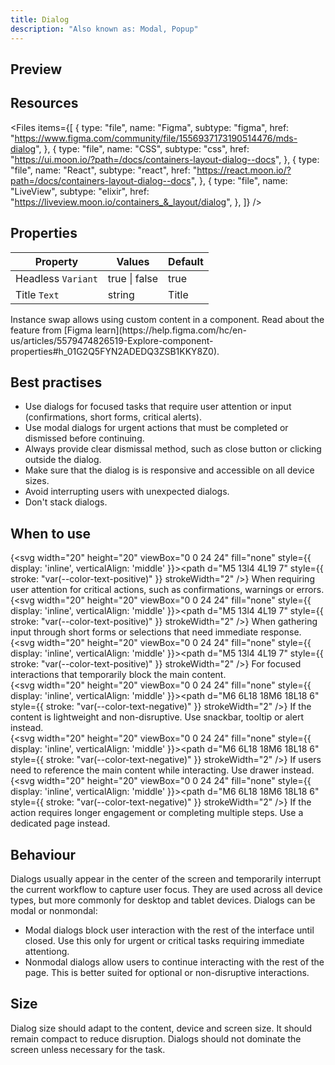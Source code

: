 ```yaml
---
title: Dialog
description: "Also known as: Modal, Popup"
---
```


## Preview

<div className="w-full bg-primary h-[320px] flex items-center justify-center border border-primary gap-4">    
    <DialogDemo />
</div>

## Resources

<Files
  items={[
    {
      type: "file",
      name: "Figma",
      subtype: "figma",
      href: "https://www.figma.com/community/file/1556937173190514476/mds-dialog",
    },
    {
      type: "file",
      name: "CSS",
      subtype: "css",
      href: "https://ui.moon.io/?path=/docs/containers-layout-dialog--docs",
    },
    {
      type: "file",
      name: "React",
      subtype: "react",
      href: "https://react.moon.io/?path=/docs/containers-layout-dialog--docs",
    },
    {
      type: "file",
      name: "LiveView",
      subtype: "elixir",
      href: "https://liveview.moon.io/containers_&_layout/dialog",
    },
  ]}
/>

## Properties

| **Property**                | **Values**      | **Default**   |
| --------------------------- | --------------- | ------------- |
| Headless `Variant`          | true \| false   | true          |
| Title `Text`                | string          | Title         |

<Note type="info" title="Note">
  Instance swap allows using custom content in a component. Read about the
  feature from [Figma
  learn](https://help.figma.com/hc/en-us/articles/5579474826519-Explore-component-properties#h_01G2Q5FYN2ADEDQ3ZSB1KKY8Z0).
</Note>

## Best practises

- Use dialogs for focused tasks that require user attention or input (confirmations, short forms, critical alerts).
- Use modal dialogs for urgent actions that must be completed or dismissed before continuing.
- Always provide clear dismissal method, such as close button or clicking outside the dialog.
- Make sure that the dialog is is responsive and accessible on all device sizes.
- Avoid interrupting users with unexpected dialogs.
- Don't stack dialogs.

## When to use

{<svg width="20" height="20" viewBox="0 0 24 24" fill="none" style={{ display: 'inline', verticalAlign: 'middle' }}><path d="M5 13l4 4L19 7" style={{ stroke: "var(--color-text-positive)" }} strokeWidth="2" /></svg>} When requiring user attention for critical actions, such as confirmations, warnings or errors. <br/>
{<svg width="20" height="20" viewBox="0 0 24 24" fill="none" style={{ display: 'inline', verticalAlign: 'middle' }}><path d="M5 13l4 4L19 7" style={{ stroke: "var(--color-text-positive)" }} strokeWidth="2" /></svg>} When gathering input through short forms or selections that need immediate response. <br/>
{<svg width="20" height="20" viewBox="0 0 24 24" fill="none" style={{ display: 'inline', verticalAlign: 'middle' }}><path d="M5 13l4 4L19 7" style={{ stroke: "var(--color-text-positive)" }} strokeWidth="2" /></svg>} For focused interactions that temporarily block the main content. <br/>
{<svg width="20" height="20" viewBox="0 0 24 24" fill="none" style={{ display: 'inline', verticalAlign: 'middle' }}><path d="M6 6L18 18M6 18L18 6" style={{ stroke: "var(--color-text-negative)" }} strokeWidth="2" /></svg>} If the content is lightweight and non-disruptive. Use snackbar, tooltip or alert instead. <br/>
{<svg width="20" height="20" viewBox="0 0 24 24" fill="none" style={{ display: 'inline', verticalAlign: 'middle' }}><path d="M6 6L18 18M6 18L18 6" style={{ stroke: "var(--color-text-negative)" }} strokeWidth="2" /></svg>} If users need to reference the main content while interacting. Use drawer instead. <br/>
{<svg width="20" height="20" viewBox="0 0 24 24" fill="none" style={{ display: 'inline', verticalAlign: 'middle' }}><path d="M6 6L18 18M6 18L18 6" style={{ stroke: "var(--color-text-negative)" }} strokeWidth="2" /></svg>} If the action requires longer engagement or completing multiple steps. Use a dedicated page instead. <br/>

## Behaviour

Dialogs usually appear in the center of the screen and temporarily interrupt the current workflow to capture user focus. They are used across all device types, but more commonly for desktop and tablet devices.
Dialogs can be modal or nonmondal:

- Modal dialogs block user interaction with the rest of the interface until closed. Use this only for urgent or critical tasks requiring immediate attentiong.
- Nonmodal dialogs allow users to continue interacting with the rest of the page. This is better suited for optional or non-disruptive interactions.

## Size

Dialog size should adapt to the content, device and screen size. It should remain compact to reduce disruption. Dialogs should not dominate the screen unless necessary for the task.
